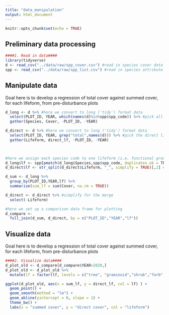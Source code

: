 ```yaml
---
title: "data_manipulation"
output: html_document
---
```


```r
knitr::opts_chunk$set(echo = TRUE)
```



## Preliminary data processing
```r
####1. Read in data####
library(tidyverse)
d <- read_csv("../data/raw/spp_cover.csv") #read in species cover data
spp <- read_csv("../data/raw/spp_list.csv") #read in species attribute list
```

## Manipulate data
Goal here is to develop a regression of total cover against summed cover, for each lifeform, from pre-disturbance plots
```r

d_long <- d %>% #here we convert to long ('tidy') format data
  select(PLOT_ID, YEAR, which(names(d)%in%spp$spp_code)) %>% #pick all the species cover columns
  gather(Species, Cover, -PLOT_ID, -YEAR)

d_direct <- d %>% #here we convert to long ('tidy') format data
  select(PLOT_ID, YEAR, grep("total",names(d))) %>% #pick the direct lifeform cover columns
  gather(Lifeform, direct_lf, -PLOT_ID, -YEAR)


  
#here we assign each species code to one lifeform (i.e. functional group):
d_long$lf <- spp[pmatch(d_long$Species,spp$spp_code, duplicates.ok = TRUE),"life_form"][[1]]
d_direct$lf <- str_split(d_direct$Lifeform, "_", simplify = TRUE)[,2] #There's a better way to do w/ regex

d_sum <- d_long %>%
  group_by(PLOT_ID,YEAR,lf) %>%
  summarise(sum_lf = sum(Cover, na.rm = TRUE))

d_direct <- d_direct %>% #simplify for the merge
  select(-Lifeform)

#here we set up a comparison data frame for plotting
d_compare <- 
  full_join(d_sum, d_direct, by = c("PLOT_ID","YEAR","lf"))
```

## Visualize data
Goal here is to develop a regression of total cover against summed cover, for each lifeform, from pre-disturbance plots
```r
####2. Visualize data####
d_plot_old <- d_compare[d_compare$YEAR<2020,]
d_plot_old <- d_plot_old %>% 
  mutate(lf = factor(lf, levels = c("tree", "graminoid","shrub","forb","dshrub")))

ggplot(d_plot_old, aes(x = sum_lf, y = direct_lf, col = lf) ) +
  geom_point() +
  geom_smooth(method = "lm") + 
  geom_abline(yintercept = 0, slope = 1) +
  theme_bw() +
  labs(x = "summed cover", y = "direct cover", col = "lifeform")
```

